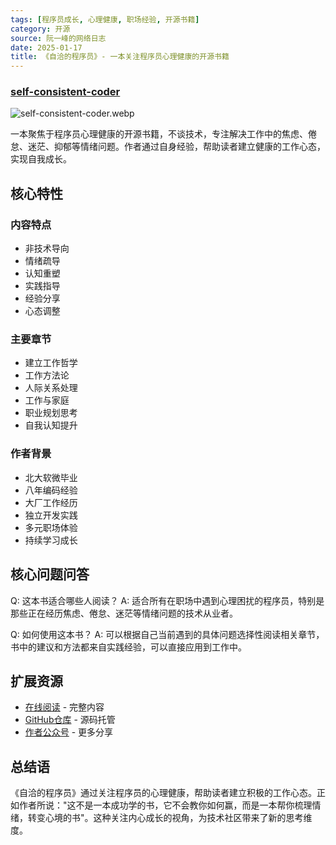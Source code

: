 ```yaml
---
tags: [程序员成长, 心理健康, 职场经验, 开源书籍]
category: 开源
source: 阮一峰的网络日志
date: 2025-01-17
title: 《自洽的程序员》- 一本关注程序员心理健康的开源书籍
---
```


### [self-consistent-coder](https://github.com/zhangchenchen/self-consistent-coder)

![self-consistent-coder.webp](https://img.mengpeng.tech/i/2025/01/17/6789ebfb9ea66.webp)

一本聚焦于程序员心理健康的开源书籍，不谈技术，专注解决工作中的焦虑、倦怠、迷茫、抑郁等情绪问题。作者通过自身经验，帮助读者建立健康的工作心态，实现自我成长。

## 核心特性

### 内容特点
- 非技术导向
- 情绪疏导
- 认知重塑
- 实践指导
- 经验分享
- 心态调整

### 主要章节
- 建立工作哲学
- 工作方法论
- 人际关系处理
- 工作与家庭
- 职业规划思考
- 自我认知提升

### 作者背景
- 北大软微毕业
- 八年编码经验
- 大厂工作经历
- 独立开发实践
- 多元职场体验
- 持续学习成长

## 核心问题问答

Q: 这本书适合哪些人阅读？
A: 适合所有在职场中遇到心理困扰的程序员，特别是那些正在经历焦虑、倦怠、迷茫等情绪问题的技术从业者。

Q: 如何使用这本书？
A: 可以根据自己当前遇到的具体问题选择性阅读相关章节，书中的建议和方法都来自实践经验，可以直接应用到工作中。

## 扩展资源

- [在线阅读](https://self-consistent-coder.readthedocs.io/zh-cn/latest/) - 完整内容
- [GitHub仓库](https://github.com/zhangchenchen/self-consistent-coder) - 源码托管
- [作者公众号](https://github.com/zhangchenchen/self-consistent-coder#公众号二维码) - 更多分享

## 总结语

《自洽的程序员》通过关注程序员的心理健康，帮助读者建立积极的工作心态。正如作者所说："这不是一本成功学的书，它不会教你如何赢，而是一本帮你梳理情绪，转变心境的书"。这种关注内心成长的视角，为技术社区带来了新的思考维度。 